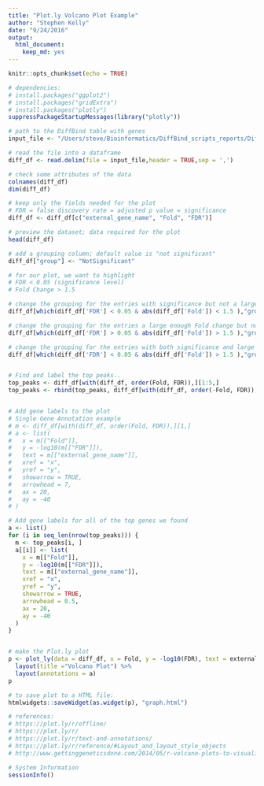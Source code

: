 ```yaml
---
title: "Plot.ly Volcano Plot Example"
author: "Stephen Kelly"
date: "9/24/2016"
output: 
  html_document: 
    keep_md: yes
---
```


```r
knitr::opts_chunk$set(echo = TRUE)
```

```r
# dependencies:
# install.packages("ggplot2")
# install.packages("gridExtra")
# install.packages("plotly")
suppressPackageStartupMessages(library("plotly"))

# path to the DiffBind table with genes
input_file <- "/Users/steve/Bioinformatics/DiffBind_scripts_reports/DiffBind_Volcano_Plot_report/input/diff_bind.Treatment4-ChIPSeq-vs-Control-ChIPSeq.p100.csv"

# read the file into a dataframe
diff_df <- read.delim(file = input_file,header = TRUE,sep = ',')

# check some attributes of the data
colnames(diff_df)
dim(diff_df)

# keep only the fields needed for the plot
# FDR = false discovery rate = adjusted p value = significance 
diff_df <- diff_df[c("external_gene_name", "Fold", "FDR")]

# preview the dataset; data required for the plot
head(diff_df)

# add a grouping column; default value is "not significant"
diff_df["group"] <- "NotSignificant"

# for our plot, we want to highlight 
# FDR < 0.05 (significance level)
# Fold Change > 1.5

# change the grouping for the entries with significance but not a large enough Fold change
diff_df[which(diff_df['FDR'] < 0.05 & abs(diff_df['Fold']) < 1.5 ),"group"] <- "Significant"

# change the grouping for the entries a large enough Fold change but not a low enough p value
diff_df[which(diff_df['FDR'] > 0.05 & abs(diff_df['Fold']) > 1.5 ),"group"] <- "FoldChange"

# change the grouping for the entries with both significance and large enough fold change
diff_df[which(diff_df['FDR'] < 0.05 & abs(diff_df['Fold']) > 1.5 ),"group"] <- "Significant&FoldChange"


# Find and label the top peaks..
top_peaks <- diff_df[with(diff_df, order(Fold, FDR)),][1:5,]
top_peaks <- rbind(top_peaks, diff_df[with(diff_df, order(-Fold, FDR)),][1:5,])


# Add gene labels to the plot
# Single Gene Annotation example
# m <- diff_df[with(diff_df, order(Fold, FDR)),][1,]
# a <- list(
#   x = m[["Fold"]],
#   y = -log10(m[["FDR"]]),
#   text = m[["external_gene_name"]],
#   xref = "x",
#   yref = "y",
#   showarrow = TRUE,
#   arrowhead = 7,
#   ax = 20,
#   ay = -40
# )

# Add gene labels for all of the top genes we found
a <- list()
for (i in seq_len(nrow(top_peaks))) {
  m <- top_peaks[i, ]
  a[[i]] <- list(
    x = m[["Fold"]],
    y = -log10(m[["FDR"]]),
    text = m[["external_gene_name"]],
    xref = "x",
    yref = "y",
    showarrow = TRUE,
    arrowhead = 0.5,
    ax = 20,
    ay = -40
  )
}


# make the Plot.ly plot
p <- plot_ly(data = diff_df, x = Fold, y = -log10(FDR), text = external_gene_name, mode = "markers", color = group) %>% 
  layout(title ="Volcano Plot") %>%
  layout(annotations = a)
p

# to save plot to a HTML file:
htmlwidgets::saveWidget(as.widget(p), "graph.html")

# references:
# https://plot.ly/r/offline/
# https://plot.ly/r/
# https://plot.ly/r/text-and-annotations/
# https://plot.ly/r/reference/#Layout_and_layout_style_objects
# http://www.gettinggeneticsdone.com/2014/05/r-volcano-plots-to-visualize-rnaseq-microarray.html

# System Information
sessionInfo()

```
